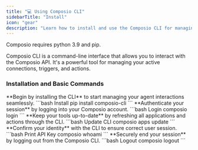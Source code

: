 ```yaml
---
title: "💻 Using Composio CLI"
sidebarTitle: "Install"
icon: "gear"
description: "Learn how to install and use the Composio CLI for managing your agent interactions."
---
```


<Warning>Composio requires python 3.9 and pip.</Warning>

Composio CLI is a command-line interface that allows you to interact with the Composio API. It's a powerful tool for managing your active connections, triggers, and actions.

### Installation and Basic Commands

<Steps>
<Step title="Install Composio CLI">
**Begin by installing the CLI** to start managing your agent interactions seamlessly.
  <CodeGroup>
  ```bash Install
  pip install composio-cli
  ```
  </CodeGroup>
</Step>
<Step title="Login to Composio">
**Authenticate your session** by logging into your Composio account.
  <CodeGroup>
  ```bash Login 
  composio login
  ```
  </CodeGroup>
</Step>

<Step title="Update all Apps & Actions">
**Keep your tools up-to-date** by refreshing all applications and actions through the CLI.
  <CodeGroup>
  ```bash Update CLI
  composio apps update
  ```
  </CodeGroup>
</Step>
<Step title="Verify Current User Identity">
**Confirm your identity** with the CLI to ensure correct user session.
  <CodeGroup>
  ```bash Print API Key
  composio whoami
  ```
  </CodeGroup>
</Step>
<Step title="Logout from Composio">
**Securely end your session** by logging out from the Composio CLI.
  <CodeGroup>
  ```bash Logout
  composio logout
  ```
  </CodeGroup>
</Step>
</Steps>
